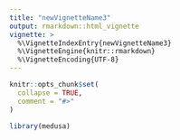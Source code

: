 ```yaml
---
title: "newVignetteName3"
output: rmarkdown::html_vignette
vignette: >
  %\VignetteIndexEntry{newVignetteName3}
  %\VignetteEngine{knitr::rmarkdown}
  %\VignetteEncoding{UTF-8}
---
```


```r
knitr::opts_chunk$set(
  collapse = TRUE,
  comment = "#>"
)
```

```r
library(medusa)
```
